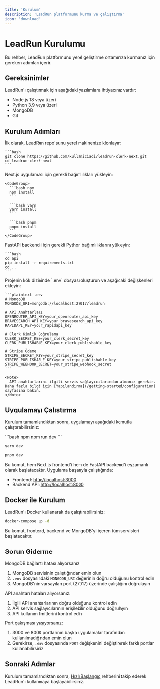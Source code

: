 ```yaml
---
title: 'Kurulum'
description: 'LeadRun platformunu kurma ve çalıştırma'
icon: 'download'
---
```


# LeadRun Kurulumu

Bu rehber, LeadRun platformunu yerel geliştirme ortamınıza kurmanız için gereken adımları içerir.

## Gereksinimler

LeadRun'ı çalıştırmak için aşağıdaki yazılımlara ihtiyacınız vardır:

- Node.js 18 veya üzeri
- Python 3.9 veya üzeri
- MongoDB
- Git

## Kurulum Adımları

<Steps>
  <Step title="Repo'yu Klonlama">
    İlk olarak, LeadRun repo'sunu yerel makinenize klonlayın:
    
    ```bash
    git clone https://github.com/kullaniciadi/leadrun-clerk-next.git
    cd leadrun-clerk-next
    ```
  </Step>
  
  <Step title="Frontend Bağımlılıklarını Yükleme">
    Next.js uygulaması için gerekli bağımlılıkları yükleyin:
    
    <CodeGroup>
      ```bash npm
      npm install
      ```
      
      ```bash yarn
      yarn install
      ```
      
      ```bash pnpm
      pnpm install
      ```
    </CodeGroup>
  </Step>
  
  <Step title="Backend Bağımlılıklarını Yükleme">
    FastAPI backend'i için gerekli Python bağımlılıklarını yükleyin:
    
    ```bash
    cd api
    pip install -r requirements.txt
    cd ..
    ```
  </Step>
  
  <Step title="Ortam Değişkenlerini Ayarlama">
    Projenin kök dizininde `.env` dosyası oluşturun ve aşağıdaki değişkenleri ekleyin:
    
    ```plaintext .env
    # MongoDB
    MONGODB_URI=mongodb://localhost:27017/leadrun
    
    # API Anahtarları
    OPENROUTER_API_KEY=your_openrouter_api_key
    BRAVESEARCH_API_KEY=your_bravesearch_api_key
    RAPIDAPI_KEY=your_rapidapi_key
    
    # Clerk Kimlik Doğrulama
    CLERK_SECRET_KEY=your_clerk_secret_key
    CLERK_PUBLISHABLE_KEY=your_clerk_publishable_key
    
    # Stripe Ödeme
    STRIPE_SECRET_KEY=your_stripe_secret_key
    STRIPE_PUBLISHABLE_KEY=your_stripe_publishable_key
    STRIPE_WEBHOOK_SECRET=your_stripe_webhook_secret
    ```
    
    <Note>
      API anahtarlarını ilgili servis sağlayıcılarından almanız gerekir. Daha fazla bilgi için [Yapılandırma](/getting-started/configuration) sayfasına bakın.
    </Note>
  </Step>
</Steps>

## Uygulamayı Çalıştırma

Kurulum tamamlandıktan sonra, uygulamayı aşağıdaki komutla çalıştırabilirsiniz:

<CodeGroup>
  ```bash npm
  npm run dev
  ```
  
  ```bash yarn
  yarn dev
  ```
  
  ```bash pnpm
  pnpm dev
  ```
</CodeGroup>

Bu komut, hem Next.js frontend'i hem de FastAPI backend'i eşzamanlı olarak başlatacaktır. Uygulama başarıyla çalıştığında:

- Frontend: [http://localhost:3000](http://localhost:3000)
- Backend API: [http://localhost:8000](http://localhost:8000)

## Docker ile Kurulum

LeadRun'ı Docker kullanarak da çalıştırabilirsiniz:

```bash
docker-compose up -d
```

Bu komut, frontend, backend ve MongoDB'yi içeren tüm servisleri başlatacaktır.

## Sorun Giderme

<Accordion title="MongoDB Bağlantı Hatası">
  MongoDB bağlantı hatası alıyorsanız:
  
  1. MongoDB servisinin çalıştığından emin olun
  2. `.env` dosyasındaki `MONGODB_URI` değerinin doğru olduğunu kontrol edin
  3. MongoDB'nin varsayılan port (27017) üzerinde çalıştığını doğrulayın
</Accordion>

<Accordion title="API Anahtarı Hataları">
  API anahtarı hataları alıyorsanız:
  
  1. İlgili API anahtarlarının doğru olduğunu kontrol edin
  2. API servis sağlayıcılarının erişilebilir olduğunu doğrulayın
  3. API kullanım limitlerini kontrol edin
</Accordion>

<Accordion title="Port Çakışmaları">
  Port çakışması yaşıyorsanız:
  
  1. 3000 ve 8000 portlarının başka uygulamalar tarafından kullanılmadığından emin olun
  2. Gerekirse, `.env` dosyasında `PORT` değişkenini değiştirerek farklı portlar kullanabilirsiniz
</Accordion>

## Sonraki Adımlar

Kurulum tamamlandıktan sonra, [Hızlı Başlangıç](/getting-started/quickstart) rehberini takip ederek LeadRun'ı kullanmaya başlayabilirsiniz.